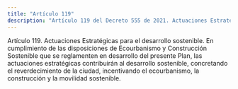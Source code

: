 ```yaml
---
title: "Artículo 119"
description: "Artículo 119 del Decreto 555 de 2021. Actuaciones Estratégicas para el desarrollo sostenible."
---
```


Artículo 119. Actuaciones Estratégicas para el desarrollo sostenible. En cumplimiento de las disposiciones de Ecourbanismo y Construcción Sostenible que se reglamenten en desarrollo del presente Plan, las actuaciones estratégicas contribuirán al desarrollo sostenible, concretando el reverdecimiento de la ciudad, incentivando el ecourbanismo, la construcción y la movilidad sostenible.
